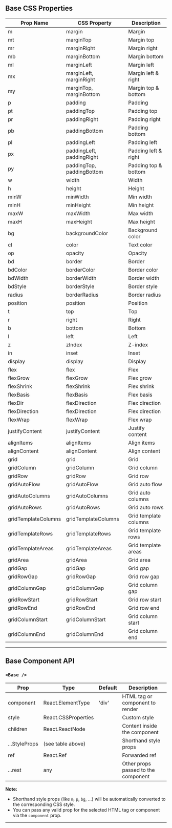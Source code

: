 ## Base CSS Properties

| **Prop Name**       | **CSS Property**          | **Description**       |
| ------------------- | ------------------------- | --------------------- |
| m                   | margin                    | Margin                |
| mt                  | marginTop                 | Margin top            |
| mr                  | marginRight               | Margin right          |
| mb                  | marginBottom              | Margin bottom         |
| ml                  | marginLeft                | Margin left           |
| mx                  | marginLeft, marginRight   | Margin left & right   |
| my                  | marginTop, marginBottom   | Margin top & bottom   |
| p                   | padding                   | Padding               |
| pt                  | paddingTop                | Padding top           |
| pr                  | paddingRight              | Padding right         |
| pb                  | paddingBottom             | Padding bottom        |
| pl                  | paddingLeft               | Padding left          |
| px                  | paddingLeft, paddingRight | Padding left & right  |
| py                  | paddingTop, paddingBottom | Padding top & bottom  |
| w                   | width                     | Width                 |
| h                   | height                    | Height                |
| minW                | minWidth                  | Min width             |
| minH                | minHeight                 | Min height            |
| maxW                | maxWidth                  | Max width             |
| maxH                | maxHeight                 | Max height            |
| bg                  | backgroundColor           | Background color      |
| cl                  | color                     | Text color            |
| op                  | opacity                   | Opacity               |
| bd                  | border                    | Border                |
| bdColor             | borderColor               | Border color          |
| bdWidth             | borderWidth               | Border width          |
| bdStyle             | borderStyle               | Border style          |
| radius              | borderRadius              | Border radius         |
| position            | position                  | Position              |
| t                   | top                       | Top                   |
| r                   | right                     | Right                 |
| b                   | bottom                    | Bottom                |
| l                   | left                      | Left                  |
| z                   | zIndex                    | Z-index               |
| in                  | inset                     | Inset                 |
| display             | display                   | Display               |
| flex                | flex                      | Flex                  |
| flexGrow            | flexGrow                  | Flex grow             |
| flexShrink          | flexShrink                | Flex shrink           |
| flexBasis           | flexBasis                 | Flex basis            |
| flexDir             | flexDirection             | Flex direction        |
| flexDirection       | flexDirection             | Flex direction        |
| flexWrap            | flexWrap                  | Flex wrap             |
| justifyContent      | justifyContent            | Justify content       |
| alignItems          | alignItems                | Align items           |
| alignContent        | alignContent              | Align content         |
| grid                | grid                      | Grid                  |
| gridColumn          | gridColumn                | Grid column           |
| gridRow             | gridRow                   | Grid row              |
| gridAutoFlow        | gridAutoFlow              | Grid auto flow        |
| gridAutoColumns     | gridAutoColumns           | Grid auto columns     |
| gridAutoRows        | gridAutoRows              | Grid auto rows        |
| gridTemplateColumns | gridTemplateColumns       | Grid template columns |
| gridTemplateRows    | gridTemplateRows          | Grid template rows    |
| gridTemplateAreas   | gridTemplateAreas         | Grid template areas   |
| gridArea            | gridArea                  | Grid area             |
| gridGap             | gridGap                   | Grid gap              |
| gridRowGap          | gridRowGap                | Grid row gap          |
| gridColumnGap       | gridColumnGap             | Grid column gap       |
| gridRowStart        | gridRowStart              | Grid row start        |
| gridRowEnd          | gridRowEnd                | Grid row end          |
| gridColumnStart     | gridColumnStart           | Grid column start     |
| gridColumnEnd       | gridColumnEnd             | Grid column end       |

---

## Base Component API

### `<Base />`

| **Prop**      | **Type**            | **Default** | **Description**                     |
| ------------- | ------------------- | ----------- | ----------------------------------- |
| component     | React.ElementType   | 'div'       | HTML tag or component to render     |
| style         | React.CSSProperties |             | Custom style                        |
| children      | React.ReactNode     |             | Content inside the component        |
| ...StyleProps | (see table above)   |             | Shorthand style props               |
| ref           | React.Ref           |             | Forwarded ref                       |
| ...rest       | any                 |             | Other props passed to the component |

**Note:**

- Shorthand style props (like `m`, `p`, `bg`, ...) will be automatically converted to the corresponding CSS style.
- You can pass any valid prop for the selected HTML tag or component via the `component` prop.

---

